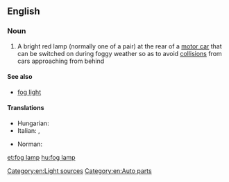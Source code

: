 ==English==

===Noun===
{{en-noun|head=[[fog]] [[lamp]]}}

# {{lb|en|automotive}} A bright red lamp (normally one of a pair) at the rear of a [[motor car]] that can be switched on during foggy weather so as to avoid [[collision]]s from cars approaching from behind

====See also====
* [[fog light]]

====Translations====
{{trans-top|a bright red lamp at the rear of a motor car}}
* Hungarian: {{t+|hu|ködlámpa}}
* Italian: {{t|it|antinebbia|m}}, {{t+|it|fendinebbia|m}}
{{trans-mid}}
* Norman: {{t|nrf|veue d'bliâse|f}}
{{trans-bottom}}

[[Category:en:Light sources]]
[[Category:en:Auto parts]]

[[et:fog lamp]]
[[hu:fog lamp]]